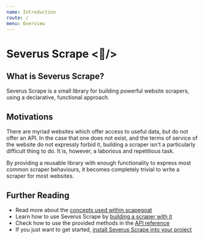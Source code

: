 ```yaml
---
name: Introduction
route: /
menu: Overview
---
```


# Severus Scrape <🧙‍/>

## What is Severus Scrape?

Severus Scrape is a small library for building powerful website scrapers, using a declarative, functional approach.

## Motivations

There are myriad websites which offer access to useful data, but do not offer an API.
In the case that one does not exist, and the terms of service of the website do not expressly forbid it,
building a scraper isn't a particularly difficult thing to do. It is, however, a laborious and repetitious task.

By providing a reusable library with enough functionality to express most common scraper behaviours,
it becomes completely trivial to write a scraper for most websites.

## Further Reading

- Read more about the [concepts used within scapegoat](./concepts)
- Learn how to use Severus Scrape by [building a scraper with it](./tutorial/blog)
- Check how to use the provided methods in the [API reference](./api)
- If you just want to get started, [install Severus Scrape into your project](./install/from-npm)
